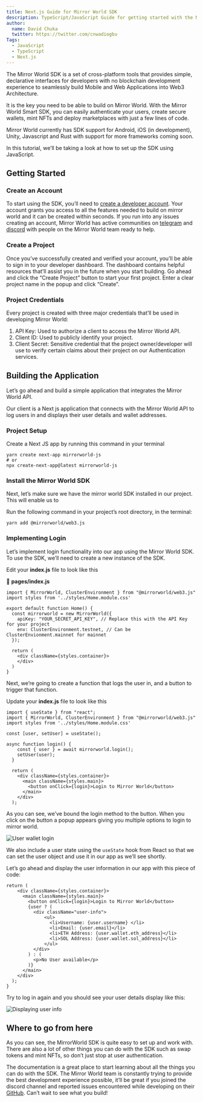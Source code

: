 ```yaml
---
title: Next.js Guide for Mirror World SDK
description: TypeScript/JavaScript Guide for getting started with the Mirror World Smart SDK in a React/Next.js App
author:
  name: David Chuka
  twitter: https://twitter.com/cnwadiogbu
Tags:
  - JavaScript
  - TypeScript
  - Next.js
---
```


The Mirror World SDK is a set of cross-platform tools that provides simple, declarative
interfaces for developers with no blockchain development experience to seamlessly build
Mobile and Web Applications into Web3 Architecture.

It is the key you need to be able to build on Mirror World. With the Mirror World Smart SDK,
you can easily authenticate your users, create secure wallets, mint NFTs and deploy marketplaces
with just a few lines of code.

Mirror World currently has SDK support for Android, iOS (in development), Unity, Javascript and
Rust with support for more frameworks coming soon.

In this tutorial, we’ll be taking a look at how to set up the SDK using JavaScript.

## Getting Started

### Create an Account

To start using the SDK, you’ll need to [create a developer account](https://app.mirrorworld.fun/auth/login).
Your account grants you access to all the features needed to build on mirror world and it can be
created within seconds. If you run into any issues creating an account, Mirror World has active
communities on [telegram](https://mirrorworld.fun/telegram) and [discord](https://mirrorworld.fun/discord)
with people on the Mirror World team ready to help.

### Create a Project
Once you’ve successfully created and verified your account, you’ll be able to sign in to your
developer dashboard. The dashboard contains helpful resources that’ll assist you in the future when
you start building. Go ahead and click the “Create Project” button to start your first project.
Enter a clear project name in the popup and click “Create”.

### Project Credentials

Every project is created with three major credentials that’ll be used in developing Mirror World:

1. API Key: Used to authorize a client to access the Mirror World API.
2. Client ID: Used to publicly identify your project.
3. Client Secret: Sensitive credential that the project owner/developer will use to verify certain claims about their project on our Authentication services.

## Building the Application

Let’s go ahead and build a simple application that integrates the Mirror World API.

Our client is a Next js application that connects with the Mirror World API to log users in and displays their user details and wallet addresses.

### Project Setup

Create a Next JS app by running this command in your terminal

```shell
yarn create next-app mirrorworld-js
# or
npx create-next-app@latest mirrorworld-js
```

### Install the Mirror World SDK

Next, let’s make sure we have the mirror world SDK installed in our project. This will enable us to

Run the following command in your project’s root directory, in the terminal:

```shell
yarn add @mirrorworld/web3.js
```

### Implementing Login

Let’s implement login functionality into our app using the Mirror World SDK. To use the SDK, we’ll need to create a new instance of the SDK.

Edit your **index.js** file to look like this

📁 **pages/index.js**

```tsx
import { MirrorWorld, ClusterEnvironment } from "@mirrorworld/web3.js"
import styles from '../styles/Home.module.css'

export default function Home() {
  const mirrorworld = new MirrorWorld({
    apiKey: "YOUR_SECRET_API_KEY", // Replace this with the API Key for your project
    env: ClusterEnvironment.testnet, // Can be ClusterEnvionment.mainnet for mainnet
  });

  return (
    <div className={styles.container}>
    </div>
  )
}
```

Next, we’re going to create a function that logs the user in, and a button to trigger that function.

Update your **index.js** file to look like this

```tsx
import { useState } from "react";
import { MirrorWorld, ClusterEnvironment } from "@mirrorworld/web3.js"
import styles from '../styles/Home.module.css'

const [user, setUser] = useState();

async function login() {
    const { user } = await mirrorworld.login();
    setUser(user);
  }

  return (
    <div className={styles.container}>
      <main className={styles.main}>
        <button onClick={login}>Login to Mirror World</button>
      </main>
    </div>
  );
```

As you can see, we’ve bound the login method to the button. When you click on the button a popup appears giving you multiple options to login to mirror world.

![User wallet login](https://res.cloudinary.com/xtellar/image/upload/v1665995203/mirror-world/Untitled_1_n2xrdk.png)

We also include a user state using the `useState` hook from React so that we can set the user object and use it in our app as we’ll see shortly.

Let’s go ahead and display the user information in our app with this piece of code:

```tsx
return (
    <div className={styles.container}>
      <main className={styles.main}>
        <button onClick={login}>Login to Mirror World</button>
        {user ? (
          <div className="user-info">
              <ul>
                <li>Username: {user.username} </li>
                <li>Email: {user.email}</li>
                <li>ETH Address: {user.wallet.eth_address}</li>
                <li>SOL Address: {user.wallet.sol_address}</li>
              </ul>
          </div>
        ) : (
          <p>No User available</p>
        )}
      </main>
    </div>
  );
}
```

Try to log in again and you should see your user details display like this:

![Displaying user info](https://res.cloudinary.com/xtellar/image/upload/v1665995199/mirror-world/image_hn4dzq.png)

## Where to go from here

As you can see, the MirrorWorld SDK is quite easy to set up and work with. There are also a lot of other things you can do with the SDK such as swap tokens and mint NFTs, so don’t just stop at user authentication.

The documentation is a great place to start learning about all the things you can do with the SDK. The Mirror World team is constantly trying to provide the best development experience possible, it’ll be great if you joined the discord channel and reported issues encountered while developing on their [GitHub](https://github.com/mirrorworld-universe). Can’t wait to see what you build!
